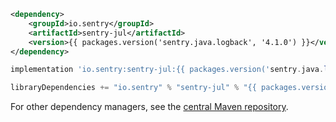 ```xml {tabTitle:Maven}
<dependency>
    <groupId>io.sentry</groupId>
    <artifactId>sentry-jul</artifactId>
    <version>{{ packages.version('sentry.java.logback', '4.1.0') }}</version>
</dependency>
```

```groovy {tabTitle:Gradle}
implementation 'io.sentry:sentry-jul:{{ packages.version('sentry.java.logback', '4.1.0') }}'
```

```scala {tabTitle: SBT}
libraryDependencies += "io.sentry" % "sentry-jul" % "{{ packages.version('sentry.java.jul', '4.1.0') }}"
```

For other dependency managers, see the [central Maven repository](https://search.maven.org/artifact/io.sentry/sentry-jul).
